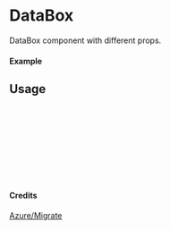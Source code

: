 
<Meta of={DataBox} title="Azure/Migrate/DataBox" />

# DataBox

DataBox component with different props.

#### Example

<Canvas of={DataBox.Primary} />

## Usage

```ts
import { DataBox } from "yadl-ui";

const Example = () => {
  return (
      <DataBox />
  );
};

export default Example;
```

#### Credits
[Azure/Migrate](https://learn.microsoft.com/en-us/azure/architecture/icons/)
